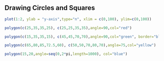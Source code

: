 ## Drawing Circles and Squares

```r
plot(1:2, ylab = "y-axis",type="n", xlim = c(0,100), ylim=c(0,100))

polygon(c(25,35,35,25), c(25,25,35,35),angle=90,col="red")

polygon(c(15,35,35,15), c(45,45,70,70),angle=90,col="green", border="blue")

polygon(c(65,80,85,72.5,60), c(50,50,70,80,70),angle=75,col="yellow")

polygon(15,20,angle=seq(0,2*pi,length=1000), col="blue")
```

